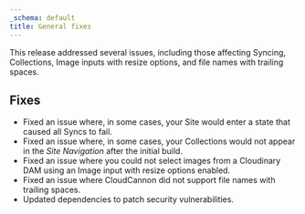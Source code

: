 ```yaml
---
_schema: default
title: General fixes
---
```

This release addressed several issues, including those affecting Syncing, Collections, Image inputs with resize options, and file names with trailing spaces.

## Fixes

* Fixed an issue where, in some cases, your Site would enter a state that caused all Syncs to fail.
* Fixed an issue where, in some cases, your Collections would not appear in the *Site Navigation* after the initial build.
* Fixed an issue where you could not select images from a Cloudinary DAM using an Image input with resize options enabled.
* Fixed an issue where CloudCannon did not support file names with trailing spaces.
* Updated dependencies to patch security vulnerabilities.
